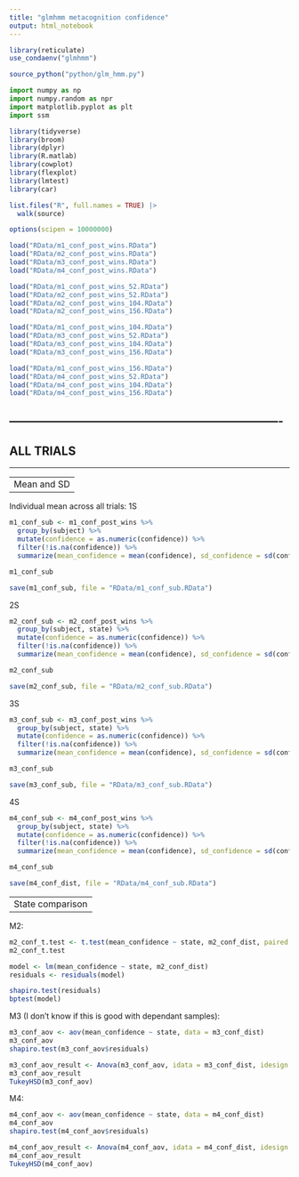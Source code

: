---
title: "glmhmm metacognition confidence"
output: html_notebook
---


```{r}
library(reticulate)
use_condaenv("glmhmm")

source_python("python/glm_hmm.py")
```

```{python}
import numpy as np
import numpy.random as npr
import matplotlib.pyplot as plt
import ssm 
```

```{r}
library(tidyverse)
library(broom)
library(dplyr)
library(R.matlab)
library(cowplot)
library(flexplot)
library(lmtest)
library(car)

list.files("R", full.names = TRUE) |> 
  walk(source)
```

```{r}
options(scipen = 10000000)
```

```{r}
load("RData/m1_conf_post_wins.RData")
load("RData/m2_conf_post_wins.RData")
load("RData/m3_conf_post_wins.RData")
load("RData/m4_conf_post_wins.RData")
```

```{r}
load("RData/m1_conf_post_wins_52.RData")
load("RData/m2_conf_post_wins_52.RData")
load("RData/m2_conf_post_wins_104.RData")
load("RData/m2_conf_post_wins_156.RData")
```

```{r}
load("RData/m1_conf_post_wins_104.RData")
load("RData/m3_conf_post_wins_52.RData")
load("RData/m3_conf_post_wins_104.RData")
load("RData/m3_conf_post_wins_156.RData")
```

```{r}
load("RData/m1_conf_post_wins_156.RData")
load("RData/m4_conf_post_wins_52.RData")
load("RData/m4_conf_post_wins_104.RData")
load("RData/m4_conf_post_wins_156.RData")
```

----------------------------------------------------------------------
----------------------------------------------------------------------
ALL TRIALS
----------------------------------------------------------------------
----------------------------------------------------------------------


----------------------------------------------------------------------
Mean and SD
----------------------------------------------------------------------


Individual mean across all trials:
1S
```{r}
m1_conf_sub <- m1_conf_post_wins %>%
  group_by(subject) %>%
  mutate(confidence = as.numeric(confidence)) %>%
  filter(!is.na(confidence)) %>%
  summarize(mean_confidence = mean(confidence), sd_confidence = sd(confidence))

m1_conf_sub

save(m1_conf_sub, file = "RData/m1_conf_sub.RData")
```
2S
```{r}
m2_conf_sub <- m2_conf_post_wins %>%
  group_by(subject, state) %>%
  mutate(confidence = as.numeric(confidence)) %>%
  filter(!is.na(confidence)) %>%
  summarize(mean_confidence = mean(confidence), sd_confidence = sd(confidence))

m2_conf_sub

save(m2_conf_sub, file = "RData/m2_conf_sub.RData")
```
3S
```{r}
m3_conf_sub <- m3_conf_post_wins %>%
  group_by(subject, state) %>%
  mutate(confidence = as.numeric(confidence)) %>%
  filter(!is.na(confidence)) %>%
  summarize(mean_confidence = mean(confidence), sd_confidence = sd(confidence))

m3_conf_sub

save(m3_conf_sub, file = "RData/m3_conf_sub.RData")
```
4S
```{r}
m4_conf_sub <- m4_conf_post_wins %>%
  group_by(subject, state) %>%
  mutate(confidence = as.numeric(confidence)) %>%
  filter(!is.na(confidence)) %>%
  summarize(mean_confidence = mean(confidence), sd_confidence = sd(confidence))

m4_conf_sub

save(m4_conf_dist, file = "RData/m4_conf_sub.RData")
```


----------------------------------------------------------------------
State comparison
----------------------------------------------------------------------


M2:
```{r}
m2_conf_t.test <- t.test(mean_confidence ~ state, m2_conf_dist, paired = T)
m2_conf_t.test
```
```{r}
model <- lm(mean_confidence ~ state, m2_conf_dist)
residuals <- residuals(model)

shapiro.test(residuals)
bptest(model)
```


M3 (I don't know if this is good with dependant samples):
```{r}
m3_conf_aov <- aov(mean_confidence ~ state, data = m3_conf_dist)
m3_conf_aov
shapiro.test(m3_conf_aov$residuals)
```
```{r}
m3_conf_aov_result <- Anova(m3_conf_aov, idata = m3_conf_dist, idesign = ~ subject, type = "III", white.adjust = "hc3")
m3_conf_aov_result
TukeyHSD(m3_conf_aov)
```

M4:
```{r}
m4_conf_aov <- aov(mean_confidence ~ state, data = m4_conf_dist)
m4_conf_aov
shapiro.test(m4_conf_aov$residuals)
```
```{r}
m4_conf_aov_result <- Anova(m4_conf_aov, idata = m4_conf_dist, idesign = ~ subject, type = "III", white.adjust = "hc3")
m4_conf_aov_result
TukeyHSD(m4_conf_aov)
```


